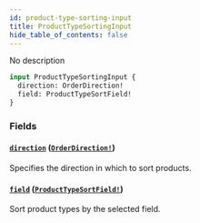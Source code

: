 ```yaml
---
id: product-type-sorting-input
title: ProductTypeSortingInput
hide_table_of_contents: false
---
```


No description

```graphql
input ProductTypeSortingInput {
  direction: OrderDirection!
  field: ProductTypeSortField!
}
```

### Fields

#### [`direction`](#) ([`OrderDirection!`](../../../developer/api-reference/enums/order-direction))

Specifies the direction in which to sort products.

#### [`field`](#) ([`ProductTypeSortField!`](../../../developer/api-reference/enums/product-type-sort-field))

Sort product types by the selected field.
